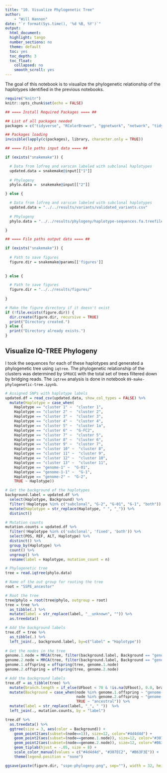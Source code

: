 ```yaml
---
title: "10. Visualize Phylogenetic Tree"
author:
    - "Will Hannon"
date: "`r format(Sys.time(), '%d %B, %Y')`"
output: 
  html_document:
  highlight: tango
  number_sections: no
  theme: default
  toc: yes
  toc_depth: 3
  toc_float:
    collapsed: no
    smooth_scroll: yes
---
```


The goal of this notebook is to visualize the phylogenetic relationship of the haplotypes identified in the previous notebooks. 

```r
require("knitr")
knitr::opts_chunk$set(echo = FALSE)
```

```r

## ==== Install Required Packages ==== ##

## List of all packages needed
packages = c("tidyverse", "RColorBrewer", "ggnetwork", "network", "tidytree", "phytools", "ggtree", "treeio")

## Packages loading
invisible(lapply(c(packages), library, character.only = TRUE))

```

```r

## ==== File paths input data ==== ##

if (exists("snakemake")) {

  # Data from lofreq and varscan labeled with subclonal haplotypes
  updated.data = snakemake@input[["1"]]
  
  # Phylogeny 
  phylo.data =  snakemake@input[["2"]]

} else {

  # Data from lofreq and varscan labeled with subclonal haplotypes
  updated.data = "../../results/variants/validated_variants.csv"
  
  # Phylogeny 
  phylo.data = "../../results/phylogeny/haplotype-sequences.fa.treefile"

}

```

```r

## ==== File paths output data ==== ##

if (exists("snakemake")) {
  
  # Path to save figures
  figure.dir = snakemake@params[['figures']]
  
  
} else {

  # Path to save figures
  figure.dir = "../../results/figures/"
  
}

# Make the figure directory if it doesn't exist
if (!file.exists(figure.dir)) {
  dir.create(figure.dir, recursive = TRUE)
  print("Directory created.")
} else {
  print("Directory already exists.")
}

```


## Visualize IQ-TREE Phylogeny

I took the sequences for each of these haplotypes and generated a phylogenetic tree using `iqtree`. The phylogenetic relationship of the clusters was determined by `SPRUCE` with the total set of trees filtered down by bridging reads. The `iqtree` analysis is done in notebook `09-make-phylogenetic-tree.ipynb`.

```r

# Assigned SNPs with haplotype labels 
updated.df = read_csv(updated.data, show_col_types = FALSE) %>% 
  mutate(Haplotype = case_when(
    Haplotype == "cluster 1" ~  "cluster 1",
    Haplotype == "cluster 2" ~  "cluster 2",
    Haplotype == "cluster 3" ~  "cluster 3",
    Haplotype == "cluster 4" ~  "cluster 4",
    Haplotype == "cluster 5" ~  "cluster 1a",
    Haplotype == "cluster 6" ~  "G-FC2",
    Haplotype == "cluster 7" ~  "cluster 5",
    Haplotype == "cluster 8" ~  "cluster 6",
    Haplotype == "cluster 9" ~  "cluster 7",
    Haplotype == "cluster 10" ~  "cluster 8",
    Haplotype == "cluster 11" ~  "cluster 9",
    Haplotype == "cluster 12" ~  "cluster 10",
    Haplotype == "cluster 13" ~  "cluster 11",
    Haplotype == "genome-1" ~  "G-01",
    Haplotype == "genome-1-1" ~  "G-1",
    Haplotype == "genome-2" ~  "G-2",
    TRUE ~ Haplotype))

# Get the background of the haplotypes
background.label = updated.df %>% 
  select(Haplotype, Background) %>% 
  filter(!Haplotype %in% c("subclonal", "G-2", "G-01", "G-1", "both")) %>% 
  mutate(Haplotype = str_replace(Haplotype, " ", "_")) %>% 
  distinct()

# Mutation counts 
mutation.counts = updated.df %>% 
  filter(!Haplotype %in% c('subclonal', 'fixed', 'both')) %>% 
  select(POS, REF, ALT, Haplotype) %>% 
  distinct() %>% 
  group_by(Haplotype) %>% 
  count() %>%
  ungroup() %>% 
  rename(label = Haplotype, mutation_count = n)

# Phylogenetic tree 
tree = read.iqtree(phylo.data)

```

```r

# Name of the out group for rooting the tree
root = "SSPE_ancestor"

# Root the tree
tree@phylo = root(tree@phylo, outgroup = root) 
tree = tree %>% 
  as_tibble(.) %>% 
  mutate(label = str_replace(label, "__unknown", "")) %>% 
  as.treedata()

# Add the background labels
tree.df = tree %>% 
  as_tibble(.) %>% 
  left_join(., background.label, by=c("label" = "Haplotype"))
  
# Get the nodes in the tree
genome.1.node = MRCA(tree, filter(background.label, Background == "genome-1")$Haplotype)
genome.2.node = MRCA(tree, filter(background.label, Background == "genome-2")$Haplotype)
genome.1.offspring = offspring(tree, genome.1.node)
genome.2.offspring = offspring(tree, genome.2.node)

# Add the background labels
tree.df = as_tibble(tree) %>% 
  mutate(branch.length = if_else(UFboot < 70 & !is.na(UFboot), 0.0, branch.length)) %>% 
  mutate(Background = case_when(node %in% genome.1.offspring ~ "genome-1",
                                node %in% genome.2.offspring ~ "genome-2",
                                TRUE ~ "ancestral")) %>%
  mutate(label = str_replace(label, "_", " "))  %>% 
  left_join(., mutation.counts, by = "label")

```

```r

tree.df %>% 
  as.treedata() %>% 
  ggtree(size = 3, aes(color = Background)) +
    geom_point2(aes(subset=(node==1)), size=12, color="#4d4d4d") +
    geom_point2(aes(subset=(node==genome.1.node)), size=12, color="#307EC2") +
    geom_point2(aes(subset=(node==genome.2.node)), size=12, color="#B63F3E") +
    geom_tiplab(hjust = -.05, size = 8) +
    scale_color_manual(values = c("#4d4d4d", "#307EC2", "#B63F3E")) + 
    theme(legend.position = "none") 

ggsave(paste(figure.dir, "sspe-phylogeny.png", sep=""), width = 32, height = 15, dpi = 300)

```


